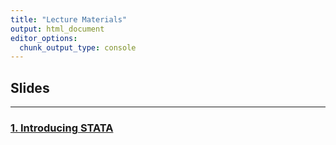 ```yaml
---
title: "Lecture Materials"
output: html_document
editor_options: 
  chunk_output_type: console
---
```



## Slides

---

### [1. Introducing STATA](content/1.IntroducingSTATA.html){target="_blank"}

